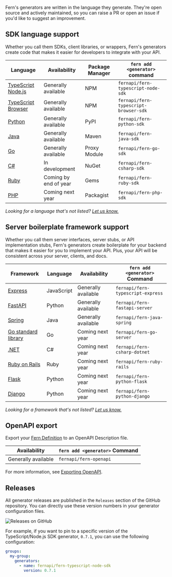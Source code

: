 Fern's generators are written in the language they generate. They're open source and actively maintained, so you can raise a PR or open an issue if you'd like to suggest an improvement.

## SDK language support

Whether you call them SDKs, client libraries, or wrappers, Fern's generators create code that makes it easier for developers to integrate with your API.

| Language                                                                                               | Availability          | Package Manager | `fern add <generator>` command        |
| ------------------------------------------------------------------------------------------------------ | --------------------- | --------------- | ------------------------------------- |
| [TypeScript Node.js](/generate-sd-ks/generators/type-script-node-js-sdk) | Generally available   | NPM             | `fernapi/fern-typescript-node-sdk`    |
| [TypeScript Browser](/generate-sd-ks/generators/type-script-browser-sdk) | Generally available   | NPM             | `fernapi/fern-typescript-browser-sdk` |
| [Python](/generate-sd-ks/generators/python-sdk)                          | Generally available   | PyPI            | `fernapi/fern-python-sdk`             |
| [Java](/generate-sd-ks/generators/java-sdk)                              | Generally available   | Maven           | `fernapi/fern-java-sdk`               |
| [Go](/generate-sd-ks/generators/go-sdk)                                  | Generally available   | Proxy Module    | `fernapi/fern-go-sdk`                 |
| [C#](/generate-sd-ks/generators/c-sdk)                                   | In development        | NuGet           | `fernapi/fern-csharp-sdk`             |
| [Ruby](/generate-sd-ks/generators/ruby-sdk)                              | Coming by end of year | Gems            | `fernapi/fern-ruby-sdk`               |
| [PHP](/generate-sd-ks/generators/php-sdk)                                | Coming next year      | Packagist       | `fernapi/fern-php-sdk`                |

_Looking for a language that's not listed? [Let us know.](https://github.com/fern-api/fern/issues/new?title=%5BLanguage%20Request%5D%20)_

## Server boilerplate framework support

Whether you call them server interfaces, server stubs, or API implementation stubs, Fern's generators create boilerplate for your backend that makes it easier for you to implement your API. Plus, your API will be consistent across your server, clients, and docs.

| Framework                                                                                           | Language   | Availability        | `fern add <generator>` Command         |
| --------------------------------------------------------------------------------------------------- | ---------- | ------------------- | -------------------------------------- |
| [Express](/server-boilerplate/server-boilerplate/express-js)          | JavaScript | Generally available | `fernapi/fern-typescript-express`      |
| [FastAPI](/server-boilerplate/server-boilerplate/fast-api)            | Python     | Generally available | `fernapi/fern-fastapi-server`          |
| [Spring](/server-boilerplate/server-boilerplate/spring)               | Java       | Generally available | `fernapi/fern-java-spring`             |
| [Go standard library](/server-boilerplate/server-boilerplate/go)      | Go         | Coming next year    | `fernapi/fern-go-server`               |
| [.NET](/server-boilerplate/server-boilerplate/dot-net)                 | C#         | Coming next year    | `fernapi/fern-csharp-dotnet`           |
| [Ruby on Rails](/server-boilerplate/server-boilerplate/ruby-on-rails) | Ruby       | Coming next year    | `fernapi/fern-ruby-rails`              |
| [Flask](/server-boilerplate/server-boilerplate/flask)                 | Python     | Coming next year    | `fernapi/fern-python-flask`            |
| [Django](/server-boilerplate/server-boilerplate/django)               | Python     | Coming next year    | `fernapi/fern-python-django`           |


_Looking for a framework that's not listed? [Let us know.](https://github.com/fern-api/fern/issues/new?title=%5BFramework%20Request%5D%20)_

## OpenAPI export

Export your [Fern Definition](/api-definition/fern-definition/overview) to an OpenAPI Description file. 

| Availability |  `fern add <generator>` Command  |
| ------------ | ---------------------------------|
| Generally available | `fernapi/fern-openapi` |

For more information, see [Exporting OpenAPI](/api-definition/openapi/exporting-open-api).

## Releases

All generator releases are published in the `Releases` section of the GitHub repository. You can directly use these version numbers in your generator configuration files.

![Releases on GitHub](https://fern-image-hosting.s3.amazonaws.com/releases-github.png)

For example, if you want to pin to a specific version of the TypeScript/Node.js SDK generator, `0.7.1`, you can use the following configuration:

```yaml
groups:
  my-group:
    generators:
      - name: fernapi/fern-typescript-node-sdk
        version: 0.7.1
```
